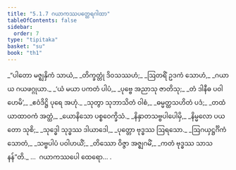 ```yaml
---
title: "5.1.7 ဂယာကဿပတ္ထေရဂါထာ"
tableOfContents: false
sidebar:
  order: 7
type: "tipitaka"
basket: "su"
book: "th1"
---
```



<DynamicBreadcrumb />

<Division number="345" book="th1" e="ch" v="19" p="278">

<Paragraph number="603" type="verses" book="th1">
_“ပါတော မဇ္ဈနှိကံ သာယံ,_  
_တိက္ခတ္တုံ ဒိဝသဿဟံ;_  
_ဩတရိံ ဥဒကံ သောဟံ,_  
_ဂယာယ ဂယဖဂ္ဂုယာ._  

</Paragraph>

</Division>
<Division number="346" book="th1" e="ch" v="19" p="278">

<Paragraph number="604" type="verses" book="th1">
_‘ယံ မယာ ပကတံ ပါပံ,_  
_ပုဗ္ဗေ အညာသု ဇာတိသု;_  
_တံ ဒါနီဓ ပဝါဟေမိ’,_  
_ဧဝံဒိဋ္ဌိ ပုရေ အဟုံ._  

</Paragraph>

</Division>
<Division number="347" book="th1" e="ch" v="19" p="278">

<Paragraph number="605" type="verses" book="th1">
_သုတွာ သုဘာသိတံ ဝါစံ,_  
_ဓမ္မတ္ထသဟိတံ ပဒံ;_  
_တထံ ယာထာဝကံ အတ္ထံ,_  
_ယောနိသော ပစ္စဝေက္ခိသံ._  

</Paragraph>

</Division>
<Division number="348" book="th1" e="ch" v="19" p="278">

<Paragraph number="606" type="verses" book="th1">
_နိနှာတသဗ္ဗပါပေါမှိ,_  
_နိမ္မလော ပယတော သုစိ;_  
_သုဒ္ဓေါ သုဒ္ဓဿ ဒါယာဒေါ,_  
_ပုတ္တော ဗုဒ္ဓဿ ဩရသော._  

</Paragraph>

</Division>
<Division number="349" book="th1" e="ch" v="19" p="278">

<Paragraph number="607" type="verses" book="th1">
_ဩဂယှဋ္ဌင်္ဂိကံ သောတံ,_  
_သဗ္ဗပါပံ ပဝါဟယိံ;_  
_တိဿော ဝိဇ္ဇာ အဇ္ဈဂမိံ,_  
_ကတံ ဗုဒ္ဓဿ သာသနန်”တိ._  


</Paragraph>
</Division>

<Paragraph number="608" type="center" book="th1">
…  ဂယာကဿပေါ ထေရော… .
</Paragraph>